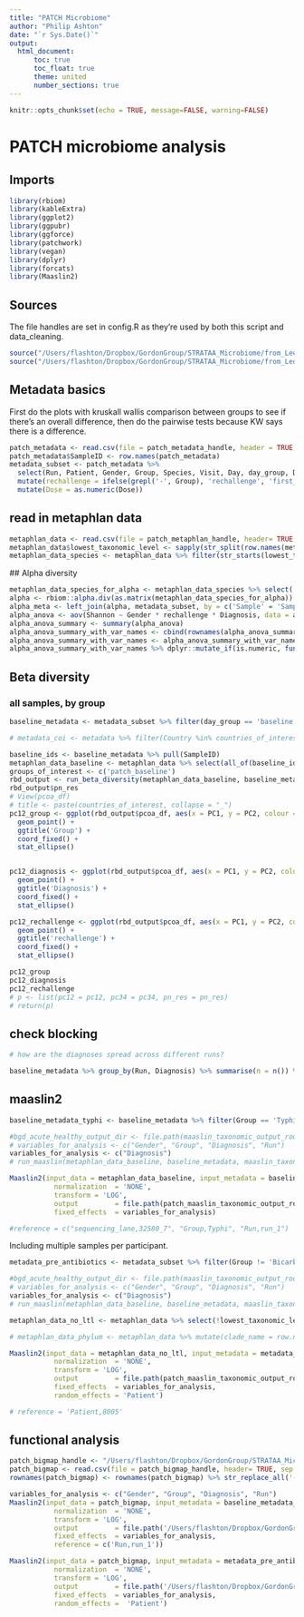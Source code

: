 ```yaml
---
title: "PATCH Microbiome"
author: "Philip Ashton"
date: "`r Sys.Date()`"
output: 
  html_document:
      toc: true
      toc_float: true
      theme: united
      number_sections: true
---
```



```r
knitr::opts_chunk$set(echo = TRUE, message=FALSE, warning=FALSE)

```

# PATCH microbiome analysis

## Imports
```r
library(rbiom)
library(kableExtra)
library(ggplot2)
library(ggpubr)
library(ggforce)
library(patchwork)
library(vegan)
library(dplyr)
library(forcats)
library(Maaslin2)


```


## Sources

The file handles are set in config.R as they're used by both this script and data_cleaning.

```r
source("/Users/flashton/Dropbox/GordonGroup/STRATAA_Microbiome/from_Leo/Leonardos_analysis/bin/core_functions.R")
source("/Users/flashton/Dropbox/GordonGroup/STRATAA_Microbiome/from_Leo/Leonardos_analysis/bin/config.R")
```


## Metadata basics

First do the plots with kruskall wallis comparison between groups to see if there's an overall difference, then do the pairwise tests because KW says there is a difference.


```r

patch_metadata <- read.csv(file = patch_metadata_handle, header = TRUE, sep = ",", row.names = 1, stringsAsFactors = FALSE)
patch_metadata$SampleID <- row.names(patch_metadata)
metadata_subset <- patch_metadata %>% 
  select(Run, Patient, Gender, Group, Species, Visit, Day, day_group, Diagnosis, Dose, SampleID, pre_post_antibiotics) %>% 
  mutate(rechallenge = ifelse(grepl('-', Group), 'rechallenge', 'first_challenge')) %>% 
  mutate(Dose = as.numeric(Dose))
```

## read in metaphlan data
```r
metaphlan_data <- read.csv(file = patch_metaphlan_handle, header= TRUE, sep = ",", row.names = 1, stringsAsFactors = FALSE, check.names=FALSE)
metaphlan_data$lowest_taxonomic_level <- sapply(str_split(row.names(metaphlan_data), "\\|"), function(x) x[length(x)])
metaphlan_data_species <- metaphlan_data %>% filter(str_starts(lowest_taxonomic_level, 's__'))
```

## Alpha diversity

```r
metaphlan_data_species_for_alpha <- metaphlan_data_species %>% select(!lowest_taxonomic_level)
alpha <- rbiom::alpha.div(as.matrix(metaphlan_data_species_for_alpha))
alpha_meta <- left_join(alpha, metadata_subset, by = c('Sample' = 'SampleID')) %>% filter(day_group == 'baseline')
alpha_anova <- aov(Shannon ~ Gender * rechallenge * Diagnosis, data = alpha_meta)
alpha_anova_summary <- summary(alpha_anova)  
alpha_anova_summary_with_var_names <- cbind(rownames(alpha_anova_summary[[1]]), data.frame(alpha_anova_summary[[1]], row.names = NULL))
alpha_anova_summary_with_var_names <- alpha_anova_summary_with_var_names %>% mutate(is_it_significant = ifelse(`Pr..F.` < 0.01, 'significant', 'not_significant')) %>% arrange(desc(is_it_significant), `Pr..F.`)
alpha_anova_summary_with_var_names %>% dplyr::mutate_if(is.numeric, funs(as.character(signif(., 3)))) %>% kbl() %>% kable_styling()
```

## Beta diversity

### all samples, by group
```r

baseline_metadata <- metadata_subset %>% filter(day_group == 'baseline')

# metadata_coi <- metadata %>% filter(Country %in% countries_of_interest) %>% filter(Group %in% groups_of_interest)

baseline_ids <- baseline_metadata %>% pull(SampleID)
metaphlan_data_baseline <- metaphlan_data %>% select(all_of(baseline_ids))
groups_of_interest <- c('patch_baseline')
rbd_output <- run_beta_diversity(metaphlan_data_baseline, baseline_metadata, groups_of_interest)
rbd_output$pn_res
# View(pcoa_df)
# title <- paste(countries_of_interest, collapse = "_")
pc12_group <- ggplot(rbd_output$pcoa_df, aes(x = PC1, y = PC2, colour = Group)) + 
  geom_point() +
  ggtitle('Group') +
  coord_fixed() + 
  stat_ellipse()


pc12_diagnosis <- ggplot(rbd_output$pcoa_df, aes(x = PC1, y = PC2, colour = Diagnosis)) + 
  geom_point() +
  ggtitle('Diagnosis') +
  coord_fixed() + 
  stat_ellipse()

pc12_rechallenge <- ggplot(rbd_output$pcoa_df, aes(x = PC1, y = PC2, colour = rechallenge)) + 
  geom_point() +
  ggtitle('rechallenge') +
  coord_fixed() + 
  stat_ellipse()

pc12_group
pc12_diagnosis
pc12_rechallenge
# p <- list(pc12 = pc12, pc34 = pc34, pn_res = pn_res)
# return(p)
```

## check blocking

```r
# how are the diagnoses spread across different runs?

baseline_metadata %>% group_by(Run, Diagnosis) %>% summarise(n = n()) %>% kbl() %>% kable_styling()

```

## maaslin2

```r

baseline_metadata_typhi <- baseline_metadata %>% filter(Group == 'Typhi')

#bgd_acute_healthy_output_dir <- file.path(maaslin_taxonomic_output_root_folder, paste())
# variables_for_analysis <- c("Gender", "Group", "Diagnosis", "Run")
variables_for_analysis <- c("Diagnosis")
# run_maaslin(metaphlan_data_baseline, baseline_metadata, maaslin_taxonomic_output_root_folder, 'Bangladesh', groups_to_analyse, variables_for_analysis, 'NONE', 'LOG', NA, 'metaphlan')

Maaslin2(input_data = metaphlan_data_baseline, input_metadata = baseline_metadata_typhi, analysis_method = "LM", min_prevalence = 0,
           normalization  = 'NONE',
           transform = 'LOG',
           output         = file.path(patch_maaslin_taxonomic_output_root_folder, 'baseline2'), 
           fixed_effects  = variables_for_analysis)

#reference = c("sequencing_lane,32580_7", "Group,Typhi", "Run,run_1")
```

Including multiple samples per participant.

```r

metadata_pre_antibiotics <- metadata_subset %>% filter(Group != 'Bicarbonate', pre_post_antibiotics == 'pre') %>% mutate(Patient = as.character(Patient)) 

#bgd_acute_healthy_output_dir <- file.path(maaslin_taxonomic_output_root_folder, paste())
# variables_for_analysis <- c("Gender", "Group", "Diagnosis", "Run")
variables_for_analysis <- c("Diagnosis")
# run_maaslin(metaphlan_data_baseline, baseline_metadata, maaslin_taxonomic_output_root_folder, 'Bangladesh', groups_to_analyse, variables_for_analysis, 'NONE', 'LOG', NA, 'metaphlan')

metaphlan_data_no_ltl <- metaphlan_data %>% select(!lowest_taxonomic_level)

# metaphlan_data_phylum <- metaphlan_data %>% mutate(clade_name = row.names(metaphlan_data)) %>% filter(grepl('p__', clade_name)) %>% filter(!grepl('c__', clade_name))

Maaslin2(input_data = metaphlan_data_no_ltl, input_metadata = metadata_pre_antibiotics, analysis_method = "LM", min_prevalence = 0,
           normalization  = 'NONE',
           transform = 'LOG',
           output         = file.path(patch_maaslin_taxonomic_output_root_folder, 'all_pre_abr_samples'), 
           fixed_effects  = variables_for_analysis,
           random_effects = 'Patient')

# reference = 'Patient,8005'
```



## functional analysis

```r

patch_bigmap_handle <- "/Users/flashton/Dropbox/GordonGroup/STRATAA_Microbiome/patch_data/big-map/2023.05.11/all_RPKMs.transpose.csv"
patch_bigmap <- read.csv(file = patch_bigmap_handle, header= TRUE, sep = ",", row.names = 1, stringsAsFactors = FALSE, check.names=FALSE)
rownames(patch_bigmap) <- rownames(patch_bigmap) %>% str_replace_all('-', '_')

variables_for_analysis <- c("Gender", "Group", "Diagnosis", "Run")
Maaslin2(input_data = patch_bigmap, input_metadata = baseline_metadata_typhi, analysis_method = "LM", min_prevalence = 0,
           normalization  = 'NONE',
           transform = 'LOG',
           output         = file.path('/Users/flashton/Dropbox/GordonGroup/STRATAA_Microbiome/patch_data/big-map/2023.05.11', 'baseline2'), 
           fixed_effects  = variables_for_analysis,
           reference = c('Run,run_1'))

Maaslin2(input_data = patch_bigmap, input_metadata = metadata_pre_antibiotics, analysis_method = "LM", min_prevalence = 0,
           normalization  = 'NONE',
           transform = 'LOG',
           output         = file.path('/Users/flashton/Dropbox/GordonGroup/STRATAA_Microbiome/patch_data/big-map/2023.05.11', 'all_pre_abr_samples'), 
           fixed_effects  = variables_for_analysis,
           random_effects =  'Patient')

```